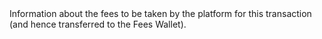   

  

  
<ParamField body="DeclaredFees" type="object" required>     
Information about the fees to be taken by the platform for this transaction (and hence transferred to the Fees Wallet).    

<Expandable title="properties">  
<Currency12 />  
  
<Amount1 />  
  

</Expandable> 
</ParamField>